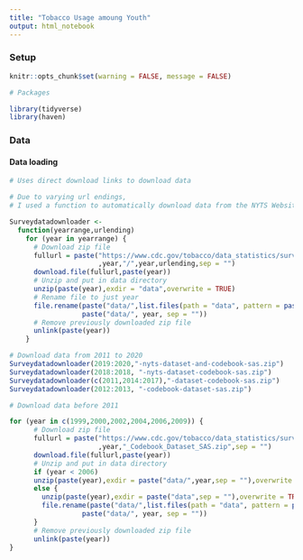 ```yaml
---
title: "Tobacco Usage amoung Youth"
output: html_notebook
---
```


### Setup
```r
knitr::opts_chunk$set(warning = FALSE, message = FALSE)
```

```r
# Packages 

library(tidyverse)
library(haven)

```

### Data 

#### Data loading

```r
# Uses direct download links to download data 

# Due to varying url endings, 
# I used a function to automatically download data from the NYTS Website

Surveydatadownloader <-
  function(yearrange,urlending) 
    for (year in yearrange) {
      # Download zip file
      fullurl = paste("https://www.cdc.gov/tobacco/data_statistics/surveys/nyts/zip_files/"
                      ,year,"/",year,urlending,sep = "")
      download.file(fullurl,paste(year))
      # Unzip and put in data directory
      unzip(paste(year),exdir = "data",overwrite = TRUE)
      # Rename file to just year
      file.rename(paste("data/",list.files(path = "data", pattern = paste(year)), sep = ""),
                  paste("data/", year, sep = ""))
      # Remove previously downloaded zip file
      unlink(paste(year))
    }

# Download data from 2011 to 2020
Surveydatadownloader(2019:2020,"-nyts-dataset-and-codebook-sas.zip")
Surveydatadownloader(2018:2018, "-nyts-dataset-codebook-sas.zip")
Surveydatadownloader(c(2011,2014:2017),"-dataset-codebook-sas.zip")
Surveydatadownloader(2012:2013, "-codebook-dataset-sas.zip")

# Download data before 2011

for (year in c(1999,2000,2002,2004,2006,2009)) {
      # Download zip file
      fullurl = paste("https://www.cdc.gov/tobacco/data_statistics/surveys/nyts/zip_files/"
                      ,year,"_Codebook_Dataset_SAS.zip",sep = "")
      download.file(fullurl,paste(year))
      # Unzip and put in data directory
      if (year < 2006) 
      unzip(paste(year),exdir = paste("data/",year,sep = ""),overwrite = TRUE)
      else {
        unzip(paste(year),exdir = paste("data",sep = ""),overwrite = TRUE)
        file.rename(paste("data/",list.files(path = "data", pattern = paste(year)), sep = ""),
                  paste("data/", year, sep = ""))
      }
      # Remove previously downloaded zip file
      unlink(paste(year))
}




```

